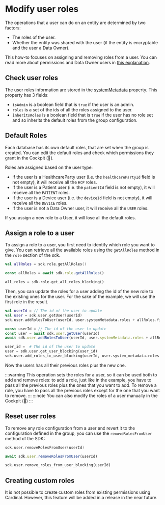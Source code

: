 
# Modify user roles

The operations that a user can do on an entity are determined by two factors:

- The roles of the user.
- Whether the entity was shared with the user (if the entity is encryptable and the user a Data Owner).

This how-to focuses on assigning and removing roles from a user. You can read more about permissions and Data Owner
users in [this explanation](/explanations/data-owners-and-access-control).

## Check user roles
The user roles information are stored in the [systemMetadata](/explanations/data-model/user#systemmetadata) property.
This property has 3 fields: 

- `isAdmin` is a boolean field that is `true` if the user is an admin.
- `roles` is a set of the ids of all the roles assigned to the user.
- `inheritsRoles` is a boolean field that is `true` if the user has no role set and so inherits the default roles from 
the group configuration.

## Default Roles
Each database has its own default roles, that are set when the group is created. You can edit the default roles and 
check which permissions they grant in the Cockpit (🚧).

Roles are assigned based on the user type:

- If the user is a HealthcareParty user (i.e. the `healthcarePartyId` field is not empty), it will receive all the `HCP` roles.
- If the user is a Patient user (i.e. the `patientId` field is not empty), it will receive all the `PATIENT` roles.
- If the user is a Device user (i.e. the `deviceId` field is not empty), it will receive all the `DEVICE` roles.
- If the user is not a Data Owner user, it will receive all the `USER` roles.

If you assign a new role to a User, it will lose all the default roles.

## Assign a role to a user
To assign a role to a user, you first need to identify which role you want to give. You can retrieve all the available
roles using the `getAllRoles` method in the `role` section of the sdk.

<LanguageTabs>

<TabItem value="kotlin">

```kotlin
val allRoles = sdk.role.getAllRoles()
```

</TabItem>

<TabItem value="typescript">

```typescript
const allRoles = await sdk.role.getAllRoles()
```

</TabItem>

<TabItem value="python">

```python
all_roles = sdk.role.get_all_roles_blocking()
```

</TabItem>

</LanguageTabs>

Then, you can update the roles for a user adding the id of the new role to the existing ones for the user. For the 
sake of the example, we will use the first role in the result.

<LanguageTabs>

<TabItem value="kotlin">

```kotlin
val userId = // The id of the user to update
val user = sdk.user.getUser(userId)
sdk.user.addRolesToUser(userId, user.systemMetadata.roles + allRoles.first())
```

</TabItem>

<TabItem value="typescript">

```typescript
const userId = // The id of the user to update
const user = await sdk.user.getUser(userId)
await sdk.user.addRolesToUser(userId, user.systemMetadata.roles + allRoles[0])
```

</TabItem>

<TabItem value="python">

```python
user_id =  # The id of the user to update
user = sdk.user.get_user_blocking(user_id)
sdk.user.add_roles_to_user_blocking(userId, user.system_metadata.roles + [all_roles[0]])
```

</TabItem>

</LanguageTabs>

Now the users has all their previous roles plus the new one.

:::warning
This operation sets the roles for a user, so it can be used both to add and remove roles: to add a role, just like in 
the example, you have to pass all the previous roles plus the ones that you want to add. To remove a role, you have to 
pass all the previous roles except for the one that you want to remove.
:::
:::note
You can also modify the roles of a user manually in the Cockpit (🚧)
:::

## Reset user roles
To remove any role configuration from a user and revert it to the configuration defined in the group, you can use the 
`removeRolesFromUser` method of the SDK:

<LanguageTabs>

<TabItem value="kotlin">

```kotlin
sdk.user.removeRolesFromUser(userId)
```

</TabItem>

<TabItem value="typescript">

```typescript
await sdk.user.removeRolesFromUser(userId)
```

</TabItem>

<TabItem value="python">

```python
sdk.user.remove_roles_from_user_blocking(userId)
```

</TabItem>

</LanguageTabs>

## Creating custom roles
It is not possible to create custom roles from existing permissions using Cardinal. However, this feature will be added
in a release in the near future.